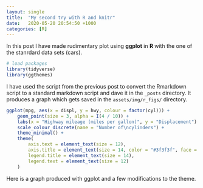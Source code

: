 ```yaml
---
layout: single
title:  "My second try with R and knitr"
date:   2020-05-20 20:54:50 +1000
categories: [R]
---
```


In this post I have made rudimentary plot using **ggplot** in **R** with the one of the stanrdard data sets (cars).

```r
# load packages
library(tidyverse)
library(ggthemes)
```

I have used the script from the previous post to convert the Rmarkdown script to a standard markdown script and dave it in the `_posts` directory. It produces a graph which gets saved in the `assets/img/r_figs/` directory.



```r

ggplot(mpg, aes(x = displ, y = hwy, colour = factor(cyl))) +
    geom_point(size = 3, alpha = I(4 / 10)) +
    labs(x = "Highway mileage (miles per gallon)", y = "Displacement") +
    scale_colour_discrete(name = "Number of\ncylinders") +
    theme_minimal() +
    theme(
        axis.text = element_text(size = 12),
        axis.title = element_text(size = 14, color = "#3f3f3f", face = "bold"),
        legend.title = element_text(size = 14),
        legend.text = element_text(size = 12)
    )
```

Here is a graph produced with ggplot and a few modifications to the theme.
